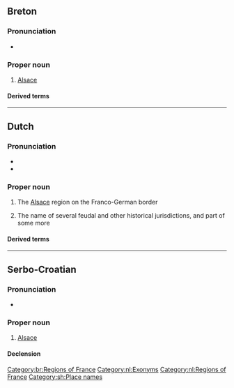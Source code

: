 ==Breton==

===Pronunciation===
* {{IPA|/ˈɛl.zas/|lang=br}}

===Proper noun===
{{br-proper noun}}

# [[Alsace]]

====Derived terms====
{{der3|br|Elzasad|elzaseg|elzasek}}

[[Category:br:Regions of France]]

----

==Dutch==
{{wikipedia|lang=nl}}

===Pronunciation===
* {{IPA|/ˈɛlzɑs/|lang=nl}}
* {{audio|Nl-Elzas.ogg|Audio|lang=nl}}

===Proper noun===
{{nl-proper noun|n}}

# The [[Alsace]] region on the Franco-German border
#: {{ux|nl|De '''Elzas''' is afwisselend Duits en Frans geweest, onder uiteenlopende bewindsvormen|The Alsace was alternately German and French, under various regimes}}
# The name of several feudal and other historical jurisdictions, and part of some more

====Derived terms====
{{der3
|nl|{{l|nl|Elzasser|g=m}}
|{{l|nl|Elzasser|pos=a}}
|{{l|nl|Elzas-Lotharingen|g=n}}
|{{l|nl|Neder-Elzas|g=n}}
|{{l|nl|Opper-Elzas|g=n}}
}}

[[Category:nl:Exonyms]]
[[Category:nl:Regions of France]]

----

==Serbo-Croatian==

===Pronunciation===
* {{IPA|/ělzas/|lang=sh}}

===Proper noun===
{{sh-proper noun|g=m|head=Èlzas}}

# [[Alsace]]
#: {{syn|sh|Alsace}}

====Declension====
{{sh-decl-noun-unc
|Èlzas
|Elzasa
|Elzasu
|Elzas
|Elzase
|Elzasu
|Elzasom
}}

[[Category:sh:Place names]]